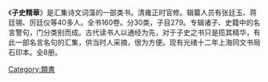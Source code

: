 《'''子史精華'''》是汇集诗文词藻的一部类书。清雍正时官修。辑纂人员有张廷玉、蒋廷锡、厉廷仪等40多人。全书160卷。分30类，子目279。专辑诸子、史籍中的名言警句，门分类别而成。古代读书人以通经为先，对于子史之书只是揽其精华，有此一部名言名句的汇集，供当时人采摘，很为方便。现有光绪十二年上海同文书局石印本。全8册。

{{清朝欽定及奉敕編撰典籍}}

[[Category:類書|Category:類書]]